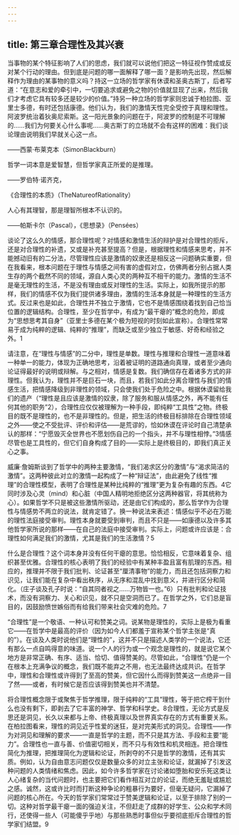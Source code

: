 ```yaml
---
---
---
```

title: 第三章合理性及其兴衰
---




当事物的某个特征影响了人们的思虑，我们就可以说他们把这一特征视作赞成或反对某个行动的理由。但到底是问题的哪一面解释了哪一面？是影响先出现，然后解释作为理由的某事物的意义吗？持这一立场的哲学家有休谟和圣奥古斯丁，后者写道：“在意志和爱的牵引中，一切要追求或避免之物的价值就显现了出来，然后我们才考虑它具有较多还是较少的价值。”持另一种立场的哲学家则忠诚于柏拉图、亚里士多德，有时还包括康德。他们认为，我们的激情天性完全受控于真理和理性。阿波罗统治着狄奥尼索斯。这一阳光景象的问题在于，阿波罗的控制是不可理解的……我们为何要关心什么事呢……奥古斯丁的立场就不会有这样的困难：我们谈论理由说明我们早就关心这一点。

——西蒙·布莱克本（SimonBlackburn）

哲学一词本意是爱智慧，但哲学家真正所爱的是推理。

——罗伯特·诺齐克，

《合理性的本质》（TheNatureofRationality）

人心有其理智，那是理智所根本不认识的。

——帕斯卡尔（Pascal），《思想录》（Pensées）

谈论了这么久的情感，那合理性呢？对情感和激情生活的辩护是对合理性的拒斥，还是对合理性的补遗，又或是补充甚至提高？但是，根据理性和情感来思考，并不能撼动旧有的二分法，尽管理性应该是激情的奴隶还是相反这一问题确实重要，但在我看来，根本问题在于理性与情感之间有害的虚假对立，仿佛两者分别占据人类生存的两个截然不同的领域，源自人类心灵的两种互不相干的能力。激情的生活不是毫无理性的生活，不是没有理由或反对理性的生活。实际上，如我所提示的那样，我们的情感不仅为我们提供诸多理由，激情的生活本身就是一种理性的生活方式。反过来也是如此，合理性并不独立于激情，它也不是情感围绕着找到自己恰当位置的逻辑结构。合理性，至少在哲学中，有成为“最干瘪的”概念的危险，即成为“思想思考其自身”（亚里士多德在某个极为短视的时刻如此宣称）。合理性常常易于成为纯粹的逻辑、纯粹的“推理”，而缺乏或至少独立于敏感、好奇和经验之外。1

请注意，在“理性与情感”的二分中，理性是单数。理性与推理和合理性一道意味着一种单一的能力，体现为正确地思考，沿着被证明的道路通向真理，或者至少通向论证得最好的说明或辩解。与之相对，情感是复数。我们确信存在着诸多方式的非理性。但我认为，理性并不是巨石一块，而且，若我们如此分离合理性与我们的情感生活，把情感降级到非理性的领域，只会使我们处于危险之中。根据休谟留给我们的遗产（“理性是且应该是激情的奴隶，除了服务和服从情感之外，再不能有任何其他的职务”2），合理性应仅仅被理解为一种手段，即纯粹“工具性”之物。终极目的既不是理性的，也不是非理性的。但是，把生活的终极目标排除在合理性领域之外——使之不受批评、评价和评估——是荒谬的，恰如休谟在评论时自己清楚承认的那样：“宁愿毁灭全世界也不愿划伤自己的一个指头，并不与理性相悖。”3情感尽管也是工具性的，但它们自身构成了目的——实际上是终极目的，即我们真正关心之事。

威廉·詹姆斯谈到了哲学中的两种主要激情，“我们渴求区分的激情”与“渴求简洁的激情”。这两种彼此对立的激情一起构成了一种“辩证法”，由此避免了线性“推理”的合理性模型，表明了合理性是某种比纯粹的“推理”更为复杂有趣的东西。4它同时涉及心灵（mind）和心脏（中国人精明地拒绝区分这两种器官，将其统称为心）。如果哲学不只是被这些激情所驱动，还是由它们构成的，那么哲学作为合理性与情感势不两立的说法，就肯定错了。换一种说法来表述：情感似乎不必在万能的理性法庭接受审判。理性本身就要受到审判，而且不只是——如康德以及许多其他哲学家所说的那样——在自己的法庭中接受审判。实际上，问题或许应该是：合理性如何满足我们的激情，尤其是我们的生活激情？5

什么是合理性？这个词本身并没有任何干瘪的意思。恰恰相反，它意味着复杂、组织甚至优雅。合理性的核心表明了我们的经验中有某种丰盈且富有肌理的东西。相应的，推理并不限于我们批判、论证甚至“厘清事物”的能力，而且还包括洞察力和识见，让我们能在复杂中看出秩序，从无序和混乱中找到意义，并进行区分和简化。（庄子谈及孔子时说：“自其同者视之……万物皆一也。”6）只有批判和论证技术，而没有洞察力、关心和识见，就不只是空洞而已了。在哲学之外，它们总是盲目的，因鼓励愤世嫉俗而有给我们带来社会灾难的危险。7

“合理性”是一个敬语、一种认可和赞美之词。说某物是理性的，实际上是极为看重它——在哲学中是最高的评价（因为如今人们都羞于宣称某个哲学主张是“真的”）。在谈及人类时说他们是“理性的”，这并不只是描述人类学的一个说法，它还有那么一点自鸣得意的味道。说一个人的行为或一个观念是理性的，就是说它某个地方是非常正确、有序、适当、恰切、值得赞美的。尽管如此，“合理性”仍是一个在根本上充满争议的概念，我们既不能弃之不用，也无法最终达成共识。在哲学中，理性和合理性或许得到了至高的赞美，但它因什么而得到赞美这一点绝非一目了然——或者，有时候它是否应该得到赞美也并不清楚。

将合理性概念限于或聚焦于哲学推理，限于纯粹的“工具”理性，等于把它榨干到什么也没有剩下，即剥去了它丰富的神学、哲学和科学史。8合理性，无论方式是反思还是洞见，长久以来都与上帝、终极真理以及世界真实存在的方式有重要关系。在柏拉图看来，理性的洞见近乎性爱的迷狂，是对完美形式的洞见。合理性——作为对洞见和理解的要求——一直是哲学的主题，而不只是其方法、手段和主要“能力”。合理性也一直与善、价值密切相关，而不只与有效性和机灵相连。把合理性简化为推理，把推理简化为逻辑和论证，所剥夺的不只是哲学的激情，还有其实质。例如，认为自由意志问题仅仅是数量众多的对立主张和论证，就漏掉了引发这种问题的人类情绪和焦虑。因此，如今许多哲学家在讨论诸如堕胎和安乐死这类让人心绪复杂的当代问题时，也主要把它们看作相互对立的论证，而绝无羞耻或尴尬之感。诚然，这或许比时而打断这种争论的粗暴行为要好，但毫无疑问，它漏掉了问题的核心所在。今天的哲学家们常常过于赞美逻辑和论证，以至于排除了别的一切。这种对哲学最干瘪一面的强迫关注，不但赶走了成群的好学生、公众和学术同行，还使得一些人（可能傻乎乎地）与那些熟悉时事但似乎要彻底拒斥合理性的哲学家们结盟。9